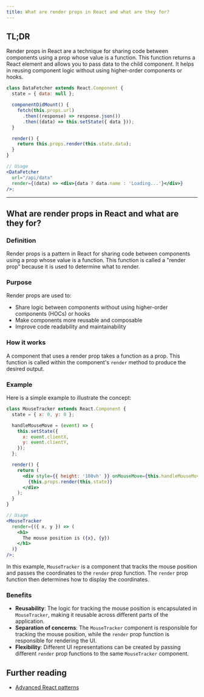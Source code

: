 ```yaml
---
title: What are render props in React and what are they for?
---
```


## TL;DR

Render props in React are a technique for sharing code between components using a prop whose value is a function. This function returns a React element and allows you to pass data to the child component. It helps in reusing component logic without using higher-order components or hooks.

```jsx
class DataFetcher extends React.Component {
  state = { data: null };

  componentDidMount() {
    fetch(this.props.url)
      .then((response) => response.json())
      .then((data) => this.setState({ data }));
  }

  render() {
    return this.props.render(this.state.data);
  }
}

// Usage
<DataFetcher
  url="/api/data"
  render={(data) => <div>{data ? data.name : 'Loading...'}</div>}
/>;
```

---

## What are render props in React and what are they for?

### Definition

Render props is a pattern in React for sharing code between components using a prop whose value is a function. This function is called a "render prop" because it is used to determine what to render.

### Purpose

Render props are used to:

- Share logic between components without using higher-order components (HOCs) or hooks
- Make components more reusable and composable
- Improve code readability and maintainability

### How it works

A component that uses a render prop takes a function as a prop. This function is called within the component's `render` method to produce the desired output.

### Example

Here is a simple example to illustrate the concept:

```jsx
class MouseTracker extends React.Component {
  state = { x: 0, y: 0 };

  handleMouseMove = (event) => {
    this.setState({
      x: event.clientX,
      y: event.clientY,
    });
  };

  render() {
    return (
      <div style={{ height: '100vh' }} onMouseMove={this.handleMouseMove}>
        {this.props.render(this.state)}
      </div>
    );
  }
}

// Usage
<MouseTracker
  render={({ x, y }) => (
    <h1>
      The mouse position is ({x}, {y})
    </h1>
  )}
/>;
```

In this example, `MouseTracker` is a component that tracks the mouse position and passes the coordinates to the `render` prop function. The `render` prop function then determines how to display the coordinates.

### Benefits

- **Reusability**: The logic for tracking the mouse position is encapsulated in `MouseTracker`, making it reusable across different parts of the application.
- **Separation of concerns**: The `MouseTracker` component is responsible for tracking the mouse position, while the `render` prop function is responsible for rendering the UI.
- **Flexibility**: Different UI representations can be created by passing different `render` prop functions to the same `MouseTracker` component.

## Further reading

- [Advanced React patterns](https://kentcdodds.com/blog/compound-components-with-react-hooks)
